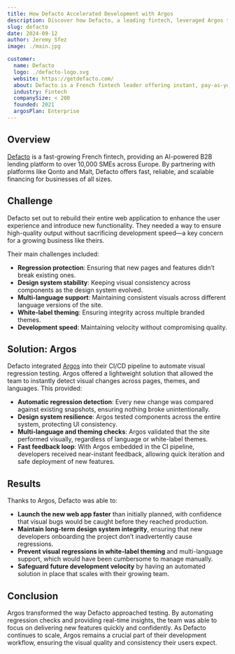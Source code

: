 ```yaml
---
title: How Defacto Accelerated Development with Argos
description: Discover how Defacto, a leading fintech, leveraged Argos to speed up development and ensure high-quality delivery during a full web app rebuild.
slug: defacto
date: 2024-09-12
author: Jeremy Sfez
image: ./main.jpg

customer:
  name: Defacto
  logo: ./defacto-logo.svg
  website: https://getdefacto.com/
  about: Defacto is a French fintech leader offering instant, pay-as-you-go financing to help businesses grow and scale.
  industry: Fintech
  companySize: < 200
  founded: 2021
  argosPlan: Enterprise
---
```


## Overview

[Defacto](https://getdefacto.com/) is a fast-growing French fintech, providing an AI-powered B2B lending platform to over 10,000 SMEs across Europe. By partnering with platforms like Qonto and Malt, Defacto offers fast, reliable, and scalable financing for businesses of all sizes.

## Challenge

Defacto set out to rebuild their entire web application to enhance the user experience and introduce new functionality. They needed a way to ensure high-quality output without sacrificing development speed—a key concern for a growing business like theirs.

Their main challenges included:

- **Regression protection**: Ensuring that new pages and features didn’t break existing ones.
- **Design system stability**: Keeping visual consistency across components as the design system evolved.
- **Multi-language support**: Maintaining consistent visuals across different language versions of the site.
- **White-label theming**: Ensuring integrity across multiple branded themes.
- **Development speed**: Maintaining velocity without compromising quality.

## Solution: Argos

Defacto integrated [Argos](https://argos-ci.com/) into their CI/CD pipeline to automate visual regression testing. Argos offered a lightweight solution that allowed the team to instantly detect visual changes across pages, themes, and languages. This provided:

- **Automatic regression detection**: Every new change was compared against existing snapshots, ensuring nothing broke unintentionally.
- **Design system resilience**: Argos tested components across the entire system, protecting UI consistency.
- **Multi-language and theming checks**: Argos validated that the site performed visually, regardless of language or white-label themes.
- **Fast feedback loop**: With Argos embedded in the CI pipeline, developers received near-instant feedback, allowing quick iteration and safe deployment of new features.

## Results

Thanks to Argos, Defacto was able to:

- **Launch the new web app faster** than initially planned, with confidence that visual bugs would be caught before they reached production.
- **Maintain long-term design system integrity**, ensuring that new developers onboarding the project don’t inadvertently cause regressions.
- **Prevent visual regressions in white-label theming** and multi-language support, which would have been cumbersome to manage manually.
- **Safeguard future development velocity** by having an automated solution in place that scales with their growing team.

## Conclusion

Argos transformed the way Defacto approached testing. By automating regression checks and providing real-time insights, the team was able to focus on delivering new features quickly and confidently. As Defacto continues to scale, Argos remains a crucial part of their development workflow, ensuring the visual quality and consistency their users expect.
